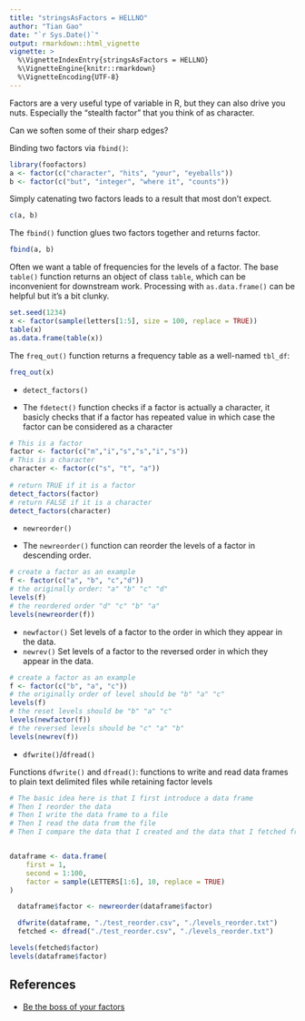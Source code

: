 ```yaml
---
title: "stringsAsFactors = HELLNO"
author: "Tian Gao"
date: "`r Sys.Date()`"
output: rmarkdown::html_vignette
vignette: >
  %\VignetteIndexEntry{stringsAsFactors = HELLNO}
  %\VignetteEngine{knitr::rmarkdown}
  %\VignetteEncoding{UTF-8}
---
```


Factors are a very useful type of variable in R, but they can also drive you nuts. Especially the "stealth factor" that you think of as character.

Can we soften some of their sharp edges?

Binding two factors via `fbind()`:

```r
library(foofactors)
a <- factor(c("character", "hits", "your", "eyeballs"))
b <- factor(c("but", "integer", "where it", "counts"))
```

Simply catenating two factors leads to a result that most don't expect.

```r
c(a, b)
```

The `fbind()` function glues two factors together and returns factor.

```r
fbind(a, b)
```

Often we want a table of frequencies for the levels of a factor. The base `table()` function returns an object of class `table`, which can be inconvenient for downstream work.  Processing with `as.data.frame()` can be helpful but it's a bit clunky.

```r
set.seed(1234)
x <- factor(sample(letters[1:5], size = 100, replace = TRUE))
table(x)
as.data.frame(table(x))
```

The `freq_out()` function returns a frequency table as a well-named `tbl_df`:

```r
freq_out(x)
```

* `detect_factors()`

* The `fdetect()` function checks if a factor is actually a character, it basicly checks that if a factor has repeated value in which case the factor can be considered as a character

```r
# This is a factor
factor <- factor(c("m","i","s","s","i","s"))
# This is a character
character <- factor(c("s", "t", "a"))
                      
# return TRUE if it is a factor
detect_factors(factor)
# return FALSE if it is a character
detect_factors(character)
```

* `newreorder()`

* The `newreorder()` function can reorder the levels of a factor in descending order.

```r
# create a factor as an example
f <- factor(c("a", "b", "c","d"))
# the originally order: "a" "b" "c" "d"
levels(f)
# the reordered order "d" "c" "b" "a"
levels(newreorder(f))
```

* `newfactor()`
Set levels of a factor to the order in which they appear in the data.
* `newrev()`
Set levels of a factor to the reversed order in which they appear in the data.

```r
# create a factor as an example
f <- factor(c("b", "a", "c"))
# the originally order of level should be "b" "a" "c"
levels(f)
# the reset levels should be "b" "a" "c"
levels(newfactor(f))
# the reversed levels should be "c" "a" "b"
levels(newrev(f))
```

* `dfwrite()`/`dfread()`

Functions `dfwrite()` and `dfread()`: functions to write and read data frames to plain text delimited files while retaining factor levels

```r
# The basic idea here is that I first introduce a data frame
# Then I reorder the data
# Then I write the data frame to a file
# Then I read the data from the file
# Then I compare the data that I created and the data that I fetched from the file


dataframe <- data.frame(
    first = 1,
    second = 1:100,
    factor = sample(LETTERS[1:6], 10, replace = TRUE)
)

  dataframe$factor <- newreorder(dataframe$factor)

  dfwrite(dataframe, "./test_reorder.csv", "./levels_reorder.txt")
  fetched <- dfread("./test_reorder.csv", "./levels_reorder.txt")

levels(fetched$factor)
levels(dataframe$factor)

```


## References
- [Be the boss of your factors](https://www.stat.ubc.ca/~jenny/STAT545A/block08_bossYourFactors.html)
